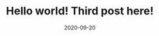 ---
title: Hello world! Third post here!
slug: first-post
date: 2020-09-20
featureImage: head.jpg
excerpt: lorem ipsum dolor sit amet.
---